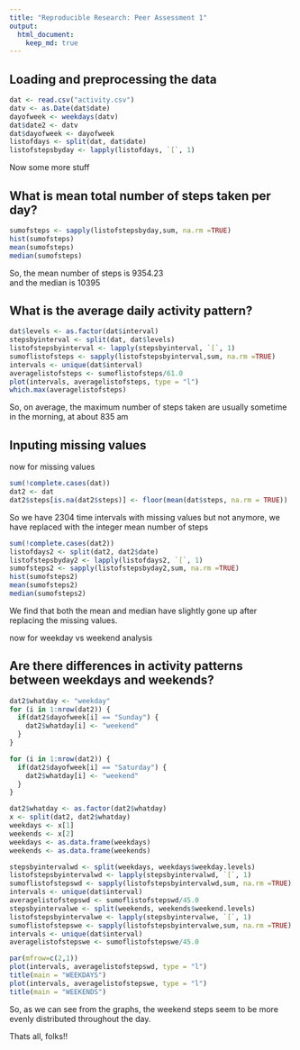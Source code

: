 ```yaml
---
title: "Reproducible Research: Peer Assessment 1"
output: 
  html_document:
    keep_md: true
---
```



## Loading and preprocessing the data
```r
dat <- read.csv("activity.csv")
datv <- as.Date(dat$date)
dayofweek <- weekdays(datv)
dat$date2 <- datv
dat$dayofweek <- dayofweek
listofdays <- split(dat, dat$date)
listofstepsbyday <- lapply(listofdays, `[`, 1)
```
Now some more stuff




## What is mean total number of steps taken per day?
```r
sumofsteps <- sapply(listofstepsbyday,sum, na.rm =TRUE)
hist(sumofsteps)
mean(sumofsteps)
median(sumofsteps)


```
So, the mean number of steps is 9354.23  
and the median is 10395  

## What is the average daily activity pattern?
```r
dat$levels <- as.factor(dat$interval)
stepsbyinterval <- split(dat, dat$levels)
listofstepsbyinterval <- lapply(stepsbyinterval, `[`, 1)
sumoflistofsteps <- sapply(listofstepsbyinterval,sum, na.rm =TRUE)
intervals <- unique(dat$interval)
averagelistofsteps <- sumoflistofsteps/61.0
plot(intervals, averagelistofsteps, type = "l")
which.max(averagelistofsteps)

```


So, on average, the maximum number of steps taken   are usually sometime in the morning, at about 835 am


## Inputing missing values
now for missing values
```r
sum(!complete.cases(dat))
dat2 <- dat
dat2$steps[is.na(dat2$steps)] <- floor(mean(dat$steps, na.rm = TRUE))


```
So we have 2304 time intervals with missing values but not anymore, we have replaced with the integer mean number of steps

```r
sum(!complete.cases(dat2))
listofdays2 <- split(dat2, dat2$date)
listofstepsbyday2 <- lapply(listofdays2, `[`, 1)
sumofsteps2 <- sapply(listofstepsbyday2,sum, na.rm =TRUE)
hist(sumofsteps2)
mean(sumofsteps2)
median(sumofsteps2)
```
We find that both the mean and median have slightly gone up after replacing the missing values.
  
now for weekday vs weekend analysis



## Are there differences in activity patterns between weekdays and weekends?

```r
dat2$whatday <- "weekday"
for (i in 1:nrow(dat2)) { 
  if(dat2$dayofweek[i] == "Sunday") {
    dat2$whatday[i] <- "weekend"
  }
}

for (i in 1:nrow(dat2)) { 
  if(dat2$dayofweek[i] == "Saturday") {
    dat2$whatday[i] <- "weekend"
  }
}

dat2$whatday <- as.factor(dat2$whatday)
x <- split(dat2, dat2$whatday)
weekdays <- x[1]
weekends <- x[2]
weekdays <- as.data.frame(weekdays)
weekends <- as.data.frame(weekends)

stepsbyintervalwd <- split(weekdays, weekdays$weekday.levels)
listofstepsbyintervalwd <- lapply(stepsbyintervalwd, `[`, 1)
sumoflistofstepswd <- sapply(listofstepsbyintervalwd,sum, na.rm =TRUE)
intervals <- unique(dat$interval)
averagelistofstepswd <- sumoflistofstepswd/45.0
stepsbyintervalwe <- split(weekends, weekends$weekend.levels)
listofstepsbyintervalwe <- lapply(stepsbyintervalwe, `[`, 1)
sumoflistofstepswe <- sapply(listofstepsbyintervalwe,sum, na.rm =TRUE)
intervals <- unique(dat$interval)
averagelistofstepswe <- sumoflistofstepswe/45.0

par(mfrow=c(2,1))
plot(intervals, averagelistofstepswd, type = "l")
title(main = "WEEKDAYS")
plot(intervals, averagelistofstepswe, type = "l")
title(main = "WEEKENDS")


```

So, as we can see from the graphs, the weekend steps seem to be more evenly distributed throughout the day.

Thats all, folks!!



